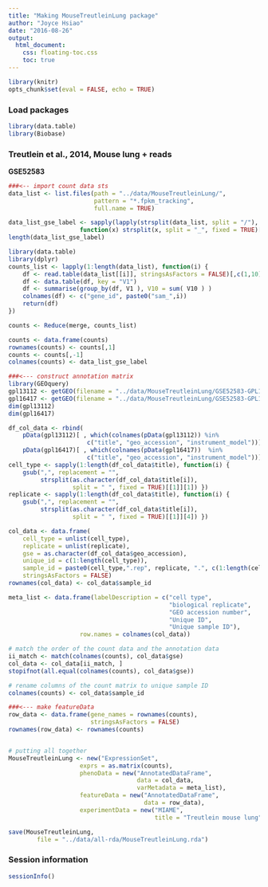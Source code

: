 ```yaml
---
title: "Making MouseTreutleinLung package"
author: "Joyce Hsiao"
date: "2016-08-26"
output:
  html_document:
    css: floating-toc.css
    toc: true
---
```



```r
library(knitr)
opts_chunk$set(eval = FALSE, echo = TRUE)
```


### Load packages

```r
library(data.table)
library(Biobase)
```



### Treutlein et al., 2014, Mouse lung + reads

__GSE52583__


```r
###<-- import count data sts
data_list <- list.files(path = "../data/MouseTreutleinLung/",
                        pattern = "*.fpkm_tracking",
                        full.name = TRUE)

data_list_gse_label <- sapply(lapply(strsplit(data_list, split = "/"), "[[",5),
                    function(x) strsplit(x, split = "_", fixed = TRUE)[[1]][1])
length(data_list_gse_label)

library(data.table)
library(dplyr)
counts_list <- lapply(1:length(data_list), function(i) {
    df <- read.table(data_list[[i]], stringsAsFactors = FALSE)[,c(1,10)]
    df <- data.table(df, key = "V1")
    df <- summarise(group_by(df, V1 ), V10 = sum( V10 ) )
    colnames(df) <- c("gene_id", paste0("sam_",i))
    return(df)
})

counts <- Reduce(merge, counts_list)

counts <- data.frame(counts)
rownames(counts) <- counts[,1]
counts <- counts[,-1]
colnames(counts) <- data_list_gse_label

###<--- construct annotation matrix
library(GEOquery)
gpl13112 <- getGEO(filename = "../data/MouseTreutleinLung/GSE52583-GPL13112_series_matrix.txt")
gpl16417 <- getGEO(filename = "../data/MouseTreutleinLung/GSE52583-GPL16417_series_matrix.txt")
dim(gpl13112)
dim(gpl16417)

df_col_data <- rbind(
    pData(gpl13112)[ , which(colnames(pData(gpl13112)) %in%
                      c("title", "geo_accession", "instrument_model"))],
    pData(gpl16417)[ , which(colnames(pData(gpl16417))  %in%
                      c("title", "geo_accession", "instrument_model"))])
cell_type <- sapply(1:length(df_col_data$title), function(i) {
    gsub(",", replacement = "",
         strsplit(as.character(df_col_data$title[i]),
                  split = " ", fixed = TRUE)[[1]][1]) })
replicate <- sapply(1:length(df_col_data$title), function(i) {
    gsub(",", replacement = "",
         strsplit(as.character(df_col_data$title[i]),
                  split = " ", fixed = TRUE)[[1]][4]) })

col_data <- data.frame(
    cell_type = unlist(cell_type),
    replicate = unlist(replicate),
    gse = as.character(df_col_data$geo_accession),
    unique_id = c(1:length(cell_type)),
    sample_id = paste0(cell_type,".rep", replicate, ".", c(1:length(cell_type))),
    stringsAsFactors = FALSE)
rownames(col_data) <- col_data$sample_id

meta_list <- data.frame(labelDescription = c("cell type",
                                             "biological replicate",
                                             "GEO accession number",
                                             "Unique ID",
                                             "Unique sample ID"),
                    row.names = colnames(col_data))

# match the order of the count data and the annotation data
ii_match <- match(colnames(counts), col_data$gse)
col_data <- col_data[ii_match, ]
stopifnot(all.equal(colnames(counts), col_data$gse))

# rename columns of the count matrix to unique sample ID
colnames(counts) <- col_data$sample_id

###<--- make featureData
row_data <- data.frame(gene_names = rownames(counts),
                       stringsAsFactors = FALSE)
rownames(row_data) <- rownames(counts)


# putting all together
MouseTreutleinLung <- new("ExpressionSet",
                    exprs = as.matrix(counts),
                    phenoData = new("AnnotatedDataFrame",
                                    data = col_data,
                                    varMetadata = meta_list),
                    featureData = new("AnnotatedDataFrame",
                                      data = row_data),
                    experimentData = new("MIAME",
                                         title = "Treutlein mouse lung"))

save(MouseTreutleinLung,
        file = "../data/all-rda/MouseTreutleinLung.rda")
```



### Session information

```r
sessionInfo()
```

